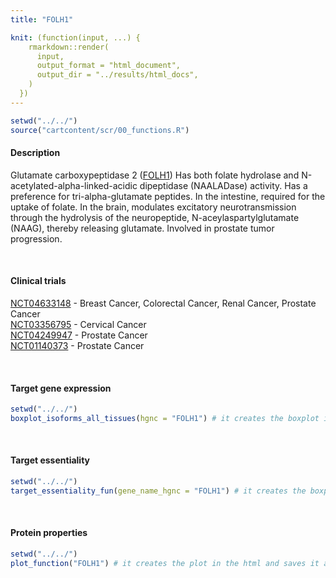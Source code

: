 ```yaml
---
title: "FOLH1"

knit: (function(input, ...) {
    rmarkdown::render(
      input,
      output_format = "html_document",
      output_dir = "../results/html_docs",
    )
  })
---
```

<style>
img {
    max-width: 30cm;
}
</style>
```r
setwd("../../")
source("cartcontent/scr/00_functions.R")
```


<h4>Description</h4>
Glutamate carboxypeptidase 2 ([FOLH1](https://www.uniprot.org/uniprot/Q04609)) Has both folate hydrolase and N-acetylated-alpha-linked-acidic dipeptidase (NAALADase) activity. Has a preference for tri-alpha-glutamate peptides. In the intestine, required for the uptake of folate. In the brain, modulates excitatory neurotransmission through the hydrolysis of the neuropeptide, N-aceylaspartylglutamate (NAAG), thereby releasing glutamate. Involved in prostate tumor progression.

<br> 

<h4>Clinical trials</h4>
[NCT04633148](https://clinicaltrials.gov/ct2/show/NCT04633148) - Breast Cancer, Colorectal Cancer, Renal Cancer, Prostate Cancer <br>
[NCT03356795](https://clinicaltrials.gov/ct2/show/NCT03356795) - Cervical Cancer <br> 
[NCT04249947](https://clinicaltrials.gov/ct2/show/NCT04249947) - Prostate Cancer <br>
[NCT01140373](https://clinicaltrials.gov/ct2/show/NCT01140373) - Prostate Cancer <br>

<br>

<h4>Target gene expression</h4>
```r
setwd("../../")
boxplot_isoforms_all_tissues(hgnc = "FOLH1") # it creates the boxplot in the html and saves it as .pdf in the plot/isoform_expression folder
```

<br>

<h4>Target essentiality</h4>
```r
setwd("../../")
target_essentiality_fun(gene_name_hgnc = "FOLH1") # it creates the boxplot in the html and saves it as .pdf in the plot/target_essentiality folder
```

<br>

<h4>Protein properties</h4>
```r
setwd("../../")
plot_function("FOLH1") # it creates the plot in the html and saves it as .pdf in the plot/protein_properties folder
```
